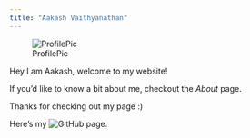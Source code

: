 ```yaml
---
title: "Aakash Vaithyanathan"
---
```


![ProfilePic](Images/pfp.png){width=300,height=300,fig-align="center"}

Hey I am Aakash, welcome to my website!

If you'd like to know a bit about me, checkout the *About* page.

Thanks for checking out my page :)

Here's my ![GitHub](https://github.com/aakash2002) page.


